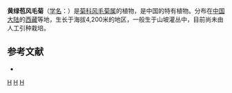 {{Speciesbox
| name = 黄绿苞风毛菊
| status = 
| status_system = 
| image =
| genus = Saussurea
| species = flavo-virens
| authority = [[陈艺林|Y. L. Chen]] et S. Y. Liang
}}

'''黄绿苞风毛菊'''（[[学名|学名]]：{{lang|la|''Saussurea flavo-virens''}}）是[[菊科|菊科]][[风毛菊属|风毛菊属]]的植物，是中国的特有植物。分布在[[中国大陆|中国大陆]]的[[西藏|西藏]]等地，生长于海拔4,200米的地区，一般生于山坡灌丛中，目前尚未由人工引种栽培。

== 参考文献 ==
<div class="references-small">
* {{cite web| url =http://www.bioinfo.cn/db05/KmzwSpecies.php?action=view&id=5316| title =黄绿苞风毛菊| work =《中国高等植物数据库全库》| publisher =中国科学院微生物研究所| author =昆明植物研究所| accessdate =2009-02-24| deadurl =yes| archiveurl =https://web.archive.org/web/20160305004623/http://www.bioinfo.cn/db05/KmzwSpecies.php?action=view&id=5316| archivedate =2016-03-05}}
</div>
{{Taxonbar|from=Q11178174}}

[[Category:风毛菊属|H]]
[[Category:中國特有植物|H]]
[[Category:西藏植物|H]]